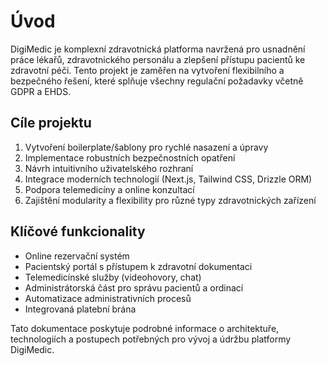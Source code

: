 # Úvod

DigiMedic je komplexní zdravotnická platforma navržená pro usnadnění práce lékařů, zdravotnického personálu a zlepšení přístupu pacientů ke zdravotní péči. Tento projekt je zaměřen na vytvoření flexibilního a bezpečného řešení, které splňuje všechny regulační požadavky včetně GDPR a EHDS.

## Cíle projektu

1. Vytvoření boilerplate/šablony pro rychlé nasazení a úpravy
2. Implementace robustních bezpečnostních opatření
3. Návrh intuitivního uživatelského rozhraní
4. Integrace moderních technologií (Next.js, Tailwind CSS, Drizzle ORM)
5. Podpora telemedicíny a online konzultací
6. Zajištění modularity a flexibility pro různé typy zdravotnických zařízení

## Klíčové funkcionality

- Online rezervační systém
- Pacientský portál s přístupem k zdravotní dokumentaci
- Telemedicínské služby (videohovory, chat)
- Administrátorská část pro správu pacientů a ordinací
- Automatizace administrativních procesů
- Integrovaná platební brána

Tato dokumentace poskytuje podrobné informace o architektuře, technologiích a postupech potřebných pro vývoj a údržbu platformy DigiMedic.
